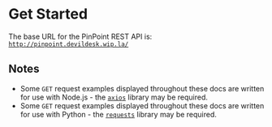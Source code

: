 # Get Started




The base URL for the PinPoint REST API is: [`http://pinpoint.devildesk.wip.la/`](http://pinpoint.devildesk.wip.la/)


## Notes

- Some `GET` request examples displayed throughout these docs are written for use with Node.js - the [`axios`](https://axios-http.com) library may be required.
- Some `GET` request examples displayed throughout these docs are written for use with Python - the [`requests`](https://requests.readthedocs.io) library may be required.

